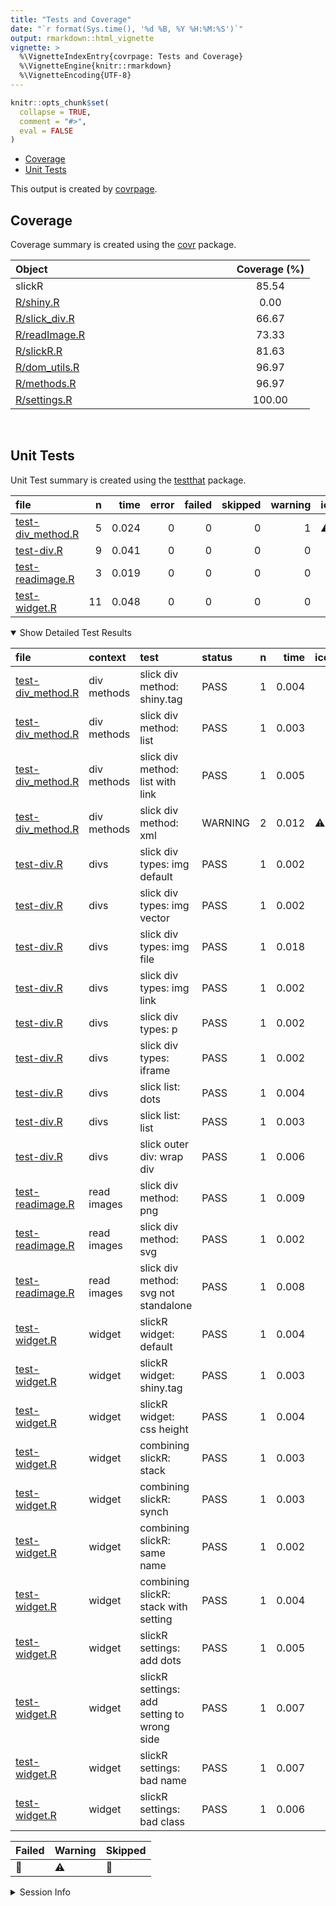 ---
title: "Tests and Coverage"
date: "`r format(Sys.time(), '%d %B, %Y %H:%M:%S')`"
output: rmarkdown::html_vignette
vignette: >
  %\VignetteIndexEntry{covrpage: Tests and Coverage}
  %\VignetteEngine{knitr::rmarkdown}
  %\VignetteEncoding{UTF-8}
---
  
```{r setup, include = FALSE}
knitr::opts_chunk$set(
  collapse = TRUE,
  comment = "#>",
  eval = FALSE
)
```

<!--- Placeholder for tests/README.md Do Not Edit--->
  - [Coverage](#coverage)
  - [Unit Tests](#unit-tests)

This output is created by
[covrpage](https://github.com/yonicd/covrpage).

## Coverage

Coverage summary is created using the
[covr](https://github.com/r-lib/covr) package.

| Object                             | Coverage (%) |
| :--------------------------------- | :----------: |
| slickR                             |    85.54     |
| [R/shiny.R](https://github.com/yonicd/slickR/blob/master/R/shiny.R)          |     0.00     |
| [R/slick\_div.R](https://github.com/yonicd/slickR/blob/master/R/slick_div.R) |    66.67     |
| [R/readImage.R](https://github.com/yonicd/slickR/blob/master/R/readImage.R)  |    73.33     |
| [R/slickR.R](https://github.com/yonicd/slickR/blob/master/R/slickR.R)        |    81.63     |
| [R/dom\_utils.R](https://github.com/yonicd/slickR/blob/master/R/dom_utils.R) |    96.97     |
| [R/methods.R](https://github.com/yonicd/slickR/blob/master/R/methods.R)      |    96.97     |
| [R/settings.R](https://github.com/yonicd/slickR/blob/master/R/settings.R)    |    100.00    |

<br>

## Unit Tests

Unit Test summary is created using the
[testthat](https://github.com/r-lib/testthat) package.

| file                                             |  n |  time | error | failed | skipped | warning | icon |
| :----------------------------------------------- | -: | ----: | ----: | -----: | ------: | ------: | :--- |
| [test-div\_method.R](https://github.com/yonicd/slickR/blob/master/tests/testthat/test-div_method.R) |  5 | 0.024 |     0 |      0 |       0 |       1 | ⚠️   |
| [test-div.R](https://github.com/yonicd/slickR/blob/master/tests/testthat/test-div.R)                |  9 | 0.041 |     0 |      0 |       0 |       0 |      |
| [test-readimage.R](https://github.com/yonicd/slickR/blob/master/tests/testthat/test-readimage.R)    |  3 | 0.019 |     0 |      0 |       0 |       0 |      |
| [test-widget.R](https://github.com/yonicd/slickR/blob/master/tests/testthat/test-widget.R)          | 11 | 0.048 |     0 |      0 |       0 |       0 |      |

<details open>

<summary> Show Detailed Test Results </summary>

| file                                                     | context     | test                                       | status  | n |  time | icon |
| :------------------------------------------------------- | :---------- | :----------------------------------------- | :------ | -: | ----: | :--- |
| [test-div\_method.R](https://github.com/yonicd/slickR/blob/master/tests/testthat/test-div_method.R#L8_L11)  | div methods | slick div method: shiny.tag                | PASS    | 1 | 0.004 |      |
| [test-div\_method.R](https://github.com/yonicd/slickR/blob/master/tests/testthat/test-div_method.R#L15_L18) | div methods | slick div method: list                     | PASS    | 1 | 0.003 |      |
| [test-div\_method.R](https://github.com/yonicd/slickR/blob/master/tests/testthat/test-div_method.R#L22_L29) | div methods | slick div method: list with link           | PASS    | 1 | 0.005 |      |
| [test-div\_method.R](https://github.com/yonicd/slickR/blob/master/tests/testthat/test-div_method.R#L33_L39) | div methods | slick div method: xml                      | WARNING | 2 | 0.012 | ⚠️   |
| [test-div.R](https://github.com/yonicd/slickR/blob/master/tests/testthat/test-div.R#L8_L11)                 | divs        | slick div types: img default               | PASS    | 1 | 0.002 |      |
| [test-div.R](https://github.com/yonicd/slickR/blob/master/tests/testthat/test-div.R#L15_L18)                | divs        | slick div types: img vector                | PASS    | 1 | 0.002 |      |
| [test-div.R](https://github.com/yonicd/slickR/blob/master/tests/testthat/test-div.R#L22_L25)                | divs        | slick div types: img file                  | PASS    | 1 | 0.018 |      |
| [test-div.R](https://github.com/yonicd/slickR/blob/master/tests/testthat/test-div.R#L29_L36)                | divs        | slick div types: img link                  | PASS    | 1 | 0.002 |      |
| [test-div.R](https://github.com/yonicd/slickR/blob/master/tests/testthat/test-div.R#L40_L43)                | divs        | slick div types: p                         | PASS    | 1 | 0.002 |      |
| [test-div.R](https://github.com/yonicd/slickR/blob/master/tests/testthat/test-div.R#L47_L50)                | divs        | slick div types: iframe                    | PASS    | 1 | 0.002 |      |
| [test-div.R](https://github.com/yonicd/slickR/blob/master/tests/testthat/test-div.R#L58_L71)                | divs        | slick list: dots                           | PASS    | 1 | 0.004 |      |
| [test-div.R](https://github.com/yonicd/slickR/blob/master/tests/testthat/test-div.R#L75_L88)                | divs        | slick list: list                           | PASS    | 1 | 0.003 |      |
| [test-div.R](https://github.com/yonicd/slickR/blob/master/tests/testthat/test-div.R#L94_L98)                | divs        | slick outer div: wrap div                  | PASS    | 1 | 0.006 |      |
| [test-readimage.R](https://github.com/yonicd/slickR/blob/master/tests/testthat/test-readimage.R#L6_L9)      | read images | slick div method: png                      | PASS    | 1 | 0.009 |      |
| [test-readimage.R](https://github.com/yonicd/slickR/blob/master/tests/testthat/test-readimage.R#L13_L16)    | read images | slick div method: svg                      | PASS    | 1 | 0.002 |      |
| [test-readimage.R](https://github.com/yonicd/slickR/blob/master/tests/testthat/test-readimage.R#L21_L23)    | read images | slick div method: svg not standalone       | PASS    | 1 | 0.008 |      |
| [test-widget.R](https://github.com/yonicd/slickR/blob/master/tests/testthat/test-widget.R#L22_L26)          | widget      | slickR widget: default                     | PASS    | 1 | 0.004 |      |
| [test-widget.R](https://github.com/yonicd/slickR/blob/master/tests/testthat/test-widget.R#L30_L34)          | widget      | slickR widget: shiny.tag                   | PASS    | 1 | 0.003 |      |
| [test-widget.R](https://github.com/yonicd/slickR/blob/master/tests/testthat/test-widget.R#L38_L42)          | widget      | slickR widget: css height                  | PASS    | 1 | 0.004 |      |
| [test-widget.R](https://github.com/yonicd/slickR/blob/master/tests/testthat/test-widget.R#L50_L52)          | widget      | combining slickR: stack                    | PASS    | 1 | 0.003 |      |
| [test-widget.R](https://github.com/yonicd/slickR/blob/master/tests/testthat/test-widget.R#L56_L58)          | widget      | combining slickR: synch                    | PASS    | 1 | 0.003 |      |
| [test-widget.R](https://github.com/yonicd/slickR/blob/master/tests/testthat/test-widget.R#L62_L66)          | widget      | combining slickR: same name                | PASS    | 1 | 0.002 |      |
| [test-widget.R](https://github.com/yonicd/slickR/blob/master/tests/testthat/test-widget.R#L70_L74)          | widget      | combining slickR: stack with setting       | PASS    | 1 | 0.004 |      |
| [test-widget.R](https://github.com/yonicd/slickR/blob/master/tests/testthat/test-widget.R#L84)              | widget      | slickR settings: add dots                  | PASS    | 1 | 0.005 |      |
| [test-widget.R](https://github.com/yonicd/slickR/blob/master/tests/testthat/test-widget.R#L88_L90)          | widget      | slickR settings: add setting to wrong side | PASS    | 1 | 0.007 |      |
| [test-widget.R](https://github.com/yonicd/slickR/blob/master/tests/testthat/test-widget.R#L94_L97)          | widget      | slickR settings: bad name                  | PASS    | 1 | 0.007 |      |
| [test-widget.R](https://github.com/yonicd/slickR/blob/master/tests/testthat/test-widget.R#L101_L104)        | widget      | slickR settings: bad class                 | PASS    | 1 | 0.006 |      |

| Failed | Warning | Skipped |
| :----- | :------ | :------ |
| 🛑      | ⚠️      | 🔶       |

</details>

<details>

<summary> Session Info </summary>

| Field    | Value                         |                                                                                                                                                                                                                                                                |
| :------- | :---------------------------- | :------------------------------------------------------------------------------------------------------------------------------------------------------------------------------------------------------------------------------------------------------------- |
| Version  | R version 4.2.2 (2022-10-31)  |                                                                                                                                                                                                                                                                |
| Platform | x86\_64-pc-linux-gnu (64-bit) | <a href="https://github.com/yonicd/slickR/commit/ce2e3d8cb0c64c1c70f6e5238ea2d1cb54e7dbac/checks" target="_blank"><span title="Built on Github Actions">![](https://github.com/metrumresearchgroup/covrpage/blob/actions/inst/logo/gh.png?raw=true)</span></a> |
| Running  | Ubuntu 22.04.1 LTS            |                                                                                                                                                                                                                                                                |
| Language | C                             |                                                                                                                                                                                                                                                                |
| Timezone | UTC                           |                                                                                                                                                                                                                                                                |

| Package  | Version |
| :------- | :------ |
| testthat | 3.1.6   |
| covr     | 3.6.1   |
| covrpage | 0.1     |

</details>

<!--- Final Status : skipped/warning --->
